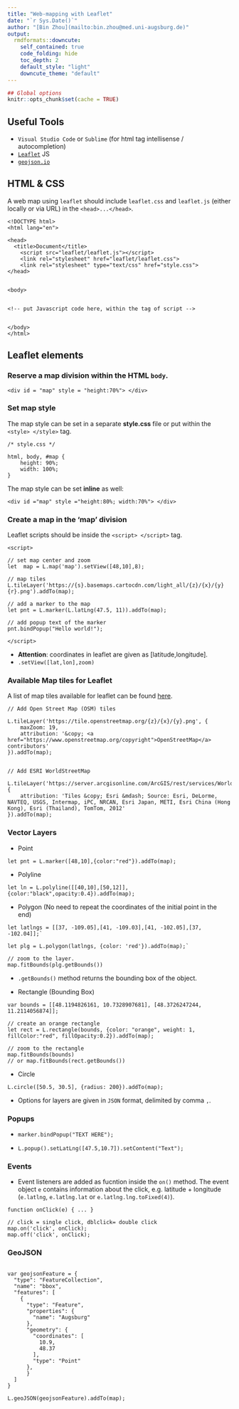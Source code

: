 ```yaml
---
title: "Web-mapping with Leaflet"
date: "`r Sys.Date()`"
author: "[Bin Zhou](mailto:bin.zhou@med.uni-augsburg.de)"
output:
  rmdformats::downcute:
    self_contained: true
    code_folding: hide 
    toc_depth: 2
    default_style: "light"
    downcute_theme: "default"
---
```



```r
## Global options
knitr::opts_chunk$set(cache = TRUE)
```



## Useful Tools 

- `Visual Studio Code` or `Sublime` (for html tag intellisense / autocompletion)
- [`Leaflet`](https://leafletjs.com/) JS
- [`geojson.io`](https://geojson.io/)

## HTML & CSS 

A web map using `leaflet` should include `leaflet.css` and `leaflet.js` (either locally or via URL) in the `<head>...</head>`.

```
<!DOCTYPE html>
<html lang="en">

<head>
  <title>Document</title>
	<script src="leaflet/leaflet.js"></script>
	<link rel="stylesheet" href="leaflet/leaflet.css">
	<link rel="stylesheet" type="text/css" href="style.css">
</head>


<body>


<!-- put Javascript code here, within the tag of script -->


</body>
</html>
```


## Leaflet elements


### Reserve a map division within the HTML `body`.

```
<div id = "map" style = "height:70%"> </div>
```

### Set map style

The map style can be set in a separate __style.css__ file or put within the `<style> </style>` tag.


``` 
/* style.css */

html, body, #map {
    height: 90%;
    width: 100%;
}
```

The map style can be set __inline__ as well:

```
<div id ="map" style ="height:80%; width:70%"> </div>
```

### Create a map in the 'map' division

Leaflet scripts should be inside the `<script> </script>` tag.

```
<script>

// set map center and zoom 
let  map = L.map('map').setView([48,10],8);

// map tiles
L.tileLayer('https://{s}.basemaps.cartocdn.com/light_all/{z}/{x}/{y}{r}.png').addTo(map);

// add a marker to the map
let pnt = L.marker(L.latLng(47.5, 11)).addTo(map);

// add popup text of the marker
pnt.bindPopup("Hello world!");

</script>

```

  - __Attention__: coordinates in leaflet are given as [latitude,longitude].
  - `.setView([lat,lon],zoom)`
  
  
### Available Map tiles for Leaflet

A list of map tiles available for leaflet can be found [here](https://leaflet-extras.github.io/leaflet-providers/preview/).

```
// Add Open Street Map (OSM) tiles

L.tileLayer('https://tile.openstreetmap.org/{z}/{x}/{y}.png', {
	maxZoom: 19,
	attribution: '&copy; <a href="https://www.openstreetmap.org/copyright">OpenStreetMap</a> contributors'
}).addTo(map);


// Add ESRI WorldStreetMap

L.tileLayer('https://server.arcgisonline.com/ArcGIS/rest/services/World_Street_Map/MapServer/tile/{z}/{y}/{x}', {
	attribution: 'Tiles &copy; Esri &mdash; Source: Esri, DeLorme, NAVTEQ, USGS, Intermap, iPC, NRCAN, Esri Japan, METI, Esri China (Hong Kong), Esri (Thailand), TomTom, 2012'
}).addTo(map);

```

### Vector Layers

- Point 
```
let pnt = L.marker([48,10],{color:"red"}).addTo(map);
```

- Polyline 

```
let ln = L.polyline([[40,10],[50,12]],{color:"black",opacity:0.4}).addTo(map);
```


- Polygon (No need to repeat the coordinates of the initial point in the end)
  
```
let latlngs = [[37, -109.05],[41, -109.03],[41, -102.05],[37, -102.04]];`

let plg = L.polygon(latlngs, {color: 'red'}).addTo(map);`

// zoom to the layer.
map.fitBounds(plg.getBounds()) 

```
  -  `.getBounds()` method returns the bounding box of the object.

- Rectangle (Bounding Box)

```
var bounds = [[48.1194826161, 10.7328907681], [48.3726247244, 11.2114056874]];

// create an orange rectangle
let rect = L.rectangle(bounds, {color: "orange", weight: 1, fillColor:"red", fillOpacity:0.2}).addTo(map);

// zoom to the rectangle
map.fitBounds(bounds) 
// or map.fitBounds(rect.getBounds())
```


- Circle 

```
L.circle([50.5, 30.5], {radius: 200}).addTo(map);
```

- Options for layers are given in `JSON` format, delimited by comma `,`.


### Popups 

- `marker.bindPopup("TEXT HERE");`


- `L.popup().setLatLng([47.5,10.7]).setContent("Text");`

### Events

- Event listeners are added as fucntion inside the `on()` method. The event object `e` contains information about the click, e.g. latitude + longitude (`e.latlng`, `e.latlng.lat` or `e.latlng.lng.toFixed(4)`).

```
function onClick(e) { ... }

// click = single click, dblclick= double click
map.on('click', onClick);
map.off('click', onClick);
```

### GeoJSON 

```

var geojsonFeature = {
  "type": "FeatureCollection",
  "name": "bbox",
  "features": [
    {
      "type": "Feature",
      "properties": {
        "name": "Augsburg"
      },
      "geometry": {
        "coordinates": [
          10.9,
          48.37
        ],
        "type": "Point"
      },
      }
  ]
}

L.geoJSON(geojsonFeature).addTo(map);

```

